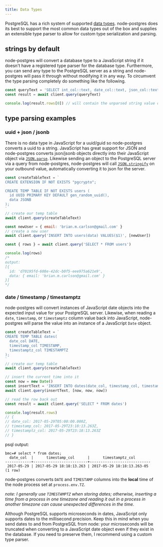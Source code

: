 ```yaml
---
title: Data Types
---
```



PostgreSQL has a rich system of supported [data types](https://www.postgresql.org/docs/9.5/static/datatype.html). node-postgres does its best to support the most common data types out of the box and supplies an extensible type parser to allow for custom type serialization and parsing.

## strings by default

node-postgres will convert a database type to a JavaScript string if it doesn't have a registered type parser for the database type. Furthermore, you can send any type to the PostgreSQL server as a string and node-postgres will pass it through without modifying it in any way. To circumvent the type parsing completely do something like the following.

```js
const queryText = 'SELECT int_col::text, date_col::text, json_col::text FROM my_table'
const result = await client.query(queryText)

console.log(result.rows[0]) // will contain the unparsed string value of each column
```

## type parsing examples

### uuid + json / jsonb

There is no data type in JavaScript for a uuid/guid so node-postgres converts a uuid to a string. JavaScript has great support for JSON and node-postgres converts json/jsonb objects directly into their JavaScript object via [`JSON.parse`](https://github.com/brianc/node-pg-types/blob/master/lib/textParsers.js#L193). Likewise sending an object to the PostgreSQL server via a query from node-postgres, node-postgres will call [`JSON.stringify`](https://github.com/brianc/node-postgres/blob/e5f0e5d36a91a72dda93c74388ac890fa42b3be0/lib/utils.js#L47) on your outbound value, automatically converting it to json for the server.

```js
const createTableText = `
CREATE EXTENSION IF NOT EXISTS "pgcrypto";

CREATE TEMP TABLE IF NOT EXISTS users (
  id UUID PRIMARY KEY DEFAULT gen_random_uuid(),
  data JSONB
);
`
// create our temp table
await client.query(createTableText)

const newUser = { email: 'brian.m.carlson@gmail.com' }
// create a new user
await client.query('INSERT INTO users(data) VALUES($1)', [newUser])

const { rows } = await client.query('SELECT * FROM users')

console.log(rows)
/*
output:
[{
  id: 'd70195fd-608e-42dc-b0f5-eee975a621e9',
  data: { email: 'brian.m.carlson@gmail.com' }
}]
*/
```

### date / timestamp / timestamptz

node-postgres will convert instances of JavaScript date objects into the expected input value for your PostgreSQL server. Likewise, when reading a `date`, `timestamp`, or `timestamptz` column value back into JavaScript, node-postgres will parse the value into an instance of a JavaScript `Date` object.

```js
const createTableText = `
CREATE TEMP TABLE dates(
  date_col DATE,
  timestamp_col TIMESTAMP,
  timestamptz_col TIMESTAMPTZ
);
`
// create our temp table
await client.query(createTableText)

// insert the current time into it
const now = new Date()
const insertText = 'INSERT INTO dates(date_col, timestamp_col, timestamptz_col) VALUES ($1, $2, $3)'
await client.query(insertText, [now, now, now])

// read the row back out
const result = await client.query('SELECT * FROM dates')

console.log(result.rows)
// {
// date_col: 2017-05-29T05:00:00.000Z,
// timestamp_col: 2017-05-29T23:18:13.263Z,
// timestamptz_col: 2017-05-29T23:18:13.263Z
// }
```

psql output:

```
bmc=# select * from dates;
  date_col  |      timestamp_col      |      timestamptz_col
------------+-------------------------+----------------------------
 2017-05-29 | 2017-05-29 18:18:13.263 | 2017-05-29 18:18:13.263-05
(1 row)
```

node-postgres converts `DATE` and `TIMESTAMP` columns into the **local** time of the node process set at `process.env.TZ`.

_note: I generally use `TIMESTAMPTZ` when storing dates; otherwise, inserting a time from a process in one timezone and reading it out in a process in another timezone can cause unexpected differences in the time._

<Alert>
  <div class="message-body">
    Although PostgreSQL supports microseconds in dates, JavaScript only supports dates to the millisecond precision.
    Keep this in mind when you send dates to and from PostgreSQL from node: your microseconds will be truncated when
    converting to a JavaScript date object even if they exist in the database. If you need to preserve them, I recommend
    using a custom type parser.
  </div>
</Alert>
